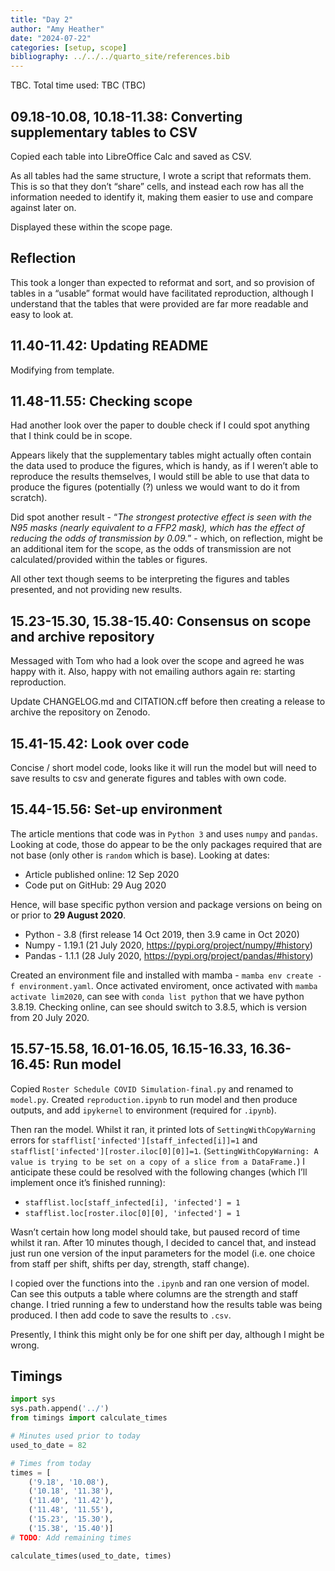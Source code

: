 ```yaml
---
title: "Day 2"
author: "Amy Heather"
date: "2024-07-22"
categories: [setup, scope]
bibliography: ../../../quarto_site/references.bib
---
```


::: {.callout-note}

TBC. Total time used: TBC (TBC)

:::

## 09.18-10.08, 10.18-11.38: Converting supplementary tables to CSV

Copied each table into LibreOffice Calc and saved as CSV.

As all tables had the same structure, I wrote a script that reformats them. This is so that they don't "share" cells, and instead each row has all the information needed to identify it, making them easier to use and compare against later on.

Displayed these within the scope page.

::: {.callout-tip}
## Reflection

This took a longer than expected to reformat and sort, and so provision of tables in a "usable" format would have facilitated reproduction, although I understand that the tables that were provided are far more readable and easy to look at.
:::

## 11.40-11.42: Updating README

Modifying from template.

## 11.48-11.55: Checking scope

Had another look over the paper to double check if I could spot anything that I think could be in scope.

Appears likely that the supplementary tables might actually often contain the data used to produce the figures, which is handy, as if I weren't able to reproduce the results themselves, I would still be able to use that data to produce the figures (potentially (?) unless we would want to do it from scratch).

Did spot another result - "*The strongest protective effect is seen with the N95 masks (nearly equivalent to a FFP2 mask), which has the effect of reducing the odds of transmission by 0.09.*" - which, on reflection, might be an additional item for the scope, as the odds of transmission are not calculated/provided within the tables or figures.

All other text though seems to be interpreting the figures and tables presented, and not providing new results.

## 15.23-15.30, 15.38-15.40: Consensus on scope and archive repository

Messaged with Tom who had a look over the scope and agreed he was happy with it. Also, happy with not emailing authors again re: starting reproduction.

Update CHANGELOG.md and CITATION.cff before then creating a release to archive the repository on Zenodo.

## 15.41-15.42: Look over code

Concise / short model code, looks like it will run the model but will need to save results to csv and generate figures and tables with own code.

## 15.44-15.56: Set-up environment

The article mentions that code was in `Python 3` and uses `numpy` and `pandas`. Looking at code, those do appear to be the only packages required that are not base (only other is `random` which is base). Looking at dates:

* Article published online: 12 Sep 2020
* Code put on GitHub: 29 Aug 2020

Hence, will base specific python version and package versions on being on or prior to **29 August 2020**.

* Python - 3.8 (first release 14 Oct 2019, then 3.9 came in Oct 2020)
* Numpy - 1.19.1 (21 July 2020, <https://pypi.org/project/numpy/#history>)
* Pandas - 1.1.1 (28 July 2020, <https://pypi.org/project/pandas/#history>)

Created an environment file and installed with mamba - `mamba env create -f environment.yaml`. Once activated enviroment, once activated with `mamba activate lim2020`, can see with `conda list python` that we have python 3.8.19. Checking online, can see should switch to 3.8.5, which is version from 20 July 2020.

## 15.57-15.58, 16.01-16.05, 16.15-16.33, 16.36-16.45: Run model

Copied `Roster Schedule COVID Simulation-final.py` and renamed to `model.py`. Created `reproduction.ipynb` to run model and then produce outputs, and add `ipykernel` to environment (required for `.ipynb`).

Then ran the model. Whilst it ran, it printed lots of `SettingWithCopyWarning` errors for `stafflist['infected'][staff_infected[i]]=1` and `stafflist['infected'][roster.iloc[0][0]]=1`. (`SettingWithCopyWarning: A value is trying to be set on a copy of a slice from a DataFrame.`) I anticipate these could be resolved with the following changes (which I'll implement once it's finished running):

* `stafflist.loc[staff_infected[i], 'infected'] = 1`
* `stafflist.loc[roster.iloc[0][0], 'infected'] = 1`

Wasn't certain how long model should take, but paused record of time whilst it ran. After 10 minutes though, I decided to cancel that, and instead just run one version of the input parameters for the model (i.e. one choice from staff per shift, shifts per day, strength, staff change).

I copied over the functions into the `.ipynb` and ran one version of model. Can see this outputs a table where columns are the strength and staff change. I tried running a few to understand how the results table was being produced. I then add code to save the results to `.csv`.

Presently, I think this might only be for one shift per day, although I might be wrong.

## Timings

```python
import sys
sys.path.append('../')
from timings import calculate_times

# Minutes used prior to today
used_to_date = 82

# Times from today
times = [
    ('9.18', '10.08'),
    ('10.18', '11.38'),
    ('11.40', '11.42'),
    ('11.48', '11.55'),
    ('15.23', '15.30'),
    ('15.38', '15.40')]
# TODO: Add remaining times

calculate_times(used_to_date, times)
```